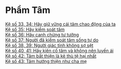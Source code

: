 # Phẩm Tâm {- #pham-tam}

[Kệ số 33, 34: Hãy giữ vững cái tâm chao động của ta](./hay-giu-vung-cai-tam-chao-dong-cua-ta.html)  
[Kệ số 35: Hãy kiểm soát tâm](./hay-kiem-soat-tam.html)  
[Kệ số 36: Hãy canh chừng tư tưởng](./hay-canh-chung-tu-tuong.html)  
[Kệ số 37: Người đã kiểm soát tâm sống tự do](./nguoi-da-kiem-soat-tam-song-tu-do.html)  
[Kệ số 38, 39: Người giác tỉnh không sợ sệt](./nguoi-giac-tinh-khong-so-set.html)  
[Kệ số 40, 41: Hãy kiên cố tâm và không nên luyến ái](./hay-kien-co-tam-khong-nen-luyen-ai.html)  
[Kệ số 42: Tâm bất thiện là kẻ thù tệ hại nhất](./tam-bat-thien-la-ke-thu-te-nhat.html)  
[Kệ số 43: Tâm hướng thiện như cha mẹ](./tam-huong-thien-nhu-cha-me.html)  